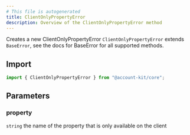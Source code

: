 ```yaml
---
# This file is autogenerated
title: ClientOnlyPropertyError
description: Overview of the ClientOnlyPropertyError method
---
```



Creates a new ClientOnlyPropertyError
<Note>
`ClientOnlyPropertyError` extends `BaseError`, see the docs for BaseError for all supported methods.
</Note>

## Import

```ts
import { ClientOnlyPropertyError } from "@account-kit/core";
```

## Parameters

### property

`string`
the name of the property that is only available on the client
